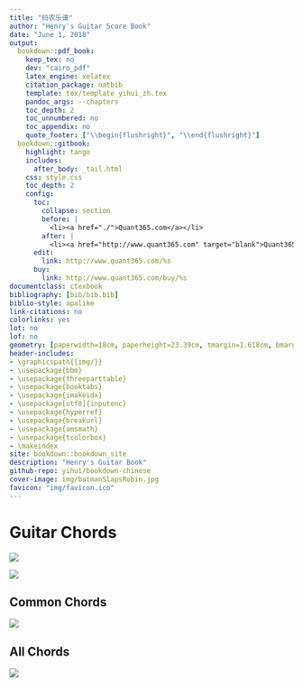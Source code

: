 ```yaml
---
title: "码农乐谱"
author: "Henry's Guitar Score Book"
date: "June 1, 2018"
output:
  bookdown::pdf_book:
    keep_tex: no
    dev: "cairo_pdf"
    latex_engine: xelatex
    citation_package: natbib
    template: tex/template_yihui_zh.tex
    pandoc_args: --chapters
    toc_depth: 2
    toc_unnumbered: no
    toc_appendix: no
    quote_footer: ["\\begin{flushright}", "\\end{flushright}"]
  bookdown::gitbook:
    highlight: tango
    includes:
      after_body: _tail.html
    css: style.css
    toc_depth: 2
    config:
      toc:
        collapse: section
        before: |
          <li><a href="./">Quant365.com</a></li>
        after: |
          <li><a href="http://www.quant365.com" target="blank">Quant365</a></li>
      edit:
        link: http://www.quant365.com/%s
      buy:
        link: http://www.quant365.com/buy/%s
documentclass: ctexbook
bibliography: [bib/bib.bib]
biblio-style: apalike
link-citations: no
colorlinks: yes
lot: no
lof: no
geometry: [paperwidth=18cm, paperheight=23.39cm, tmargin=1.618cm, bmargin=1.618cm, lmargin=1.024cm, rmargin=1.024cm]
header-includes:
- \graphicspath{{img/}}
- \usepackage{bbm}
- \usepackage{threeparttable}
- \usepackage{booktabs}
- \usepackage{imakeidx}
- \usepackage[utf8]{inputenc}
- \usepackage{hyperref}
- \usepackage{breakurl}
- \usepackage{amsmath}
- \usepackage{tcolorbox}
- \makeindex
site: bookdown::bookdown_site
description: "Henry's Guitar Book"
github-repo: yihui/bookdown-chinese
cover-image: img/batmanSlapsRobin.jpg
favicon: "img/favicon.ico"
---
```



# Guitar Chords

![](img/rock.png)

![](img/wechat.jpg)


## Common Chords

![](img/chord.jpg)

## All Chords

![](img/guitar-chord-chart.png)

